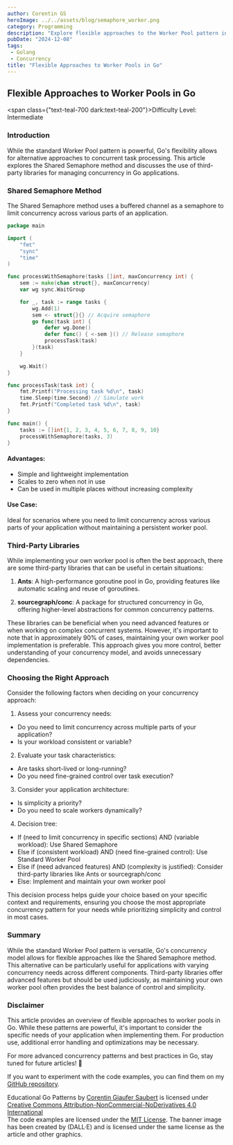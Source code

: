 ```yaml
---
author: Corentin GS
heroImage: ../../assets/blog/semaphore_worker.png
category: Programming
description: "Explore flexible approaches to the Worker Pool pattern in Go, including the Shared Semaphore method and third-party libraries. Learn when to use each approach for optimal concurrency management in your Go projects."
pubDate: "2024-12-08"
tags:
 - Golang
 - Concurrency
title: "Flexible Approaches to Worker Pools in Go"
---
```


## Flexible Approaches to Worker Pools in Go

<span class={"text-teal-700 dark:text-teal-200"}>Difficulty Level: Intermediate</span>

### Introduction

While the standard Worker Pool pattern is powerful, Go's flexibility allows for alternative approaches to concurrent task processing. This article explores the Shared Semaphore method and discusses the use of third-party libraries for managing concurrency in Go applications.

### Shared Semaphore Method

The Shared Semaphore method uses a buffered channel as a semaphore to limit concurrency across various parts of an application.

```go
package main

import (
	"fmt"
	"sync"
	"time"
)

func processWithSemaphore(tasks []int, maxConcurrency int) {
	sem := make(chan struct{}, maxConcurrency)
	var wg sync.WaitGroup

	for _, task := range tasks {
		wg.Add(1)
		sem <- struct{}{} // Acquire semaphore
		go func(task int) {
			defer wg.Done()
			defer func() { <-sem }() // Release semaphore
			processTask(task)
		}(task)
	}

	wg.Wait()
}

func processTask(task int) {
	fmt.Printf("Processing task %d\n", task)
	time.Sleep(time.Second) // Simulate work
	fmt.Printf("Completed task %d\n", task)
}

func main() {
	tasks := []int{1, 2, 3, 4, 5, 6, 7, 8, 9, 10}
	processWithSemaphore(tasks, 3)
}
```

#### Advantages:
- Simple and lightweight implementation
- Scales to zero when not in use
- Can be used in multiple places without increasing complexity

#### Use Case:
Ideal for scenarios where you need to limit concurrency across various parts of your application without maintaining a persistent worker pool.

### Third-Party Libraries

While implementing your own worker pool is often the best approach, there are some third-party libraries that can be useful in certain situations:

1. **Ants**: A high-performance goroutine pool in Go, providing features like automatic scaling and reuse of goroutines.

2. **sourcegraph/conc**: A package for structured concurrency in Go, offering higher-level abstractions for common concurrency patterns.

These libraries can be beneficial when you need advanced features or when working on complex concurrent systems. However, it's important to note that in approximately 90% of cases, maintaining your own worker pool implementation is preferable. This approach gives you more control, better understanding of your concurrency model, and avoids unnecessary dependencies.

### Choosing the Right Approach

Consider the following factors when deciding on your concurrency approach:

1. Assess your concurrency needs:
- Do you need to limit concurrency across multiple parts of your application?
- Is your workload consistent or variable?

2. Evaluate your task characteristics:
- Are tasks short-lived or long-running?
- Do you need fine-grained control over task execution?

3. Consider your application architecture:
- Is simplicity a priority?
- Do you need to scale workers dynamically?

4. Decision tree:
- If (need to limit concurrency in specific sections) AND (variable workload):
Use Shared Semaphore
- Else if (consistent workload) AND (need fine-grained control):
Use Standard Worker Pool
- Else if (need advanced features) AND (complexity is justified):
Consider third-party libraries like Ants or sourcegraph/conc
- Else:
Implement and maintain your own worker pool

This decision process helps guide your choice based on your specific context and requirements, ensuring you choose the most appropriate concurrency pattern for your needs while prioritizing simplicity and control in most cases.

### Summary

While the standard Worker Pool pattern is versatile, Go's concurrency model allows for flexible approaches like the Shared Semaphore method. This alternative can be particularly useful for applications with varying concurrency needs across different components. Third-party libraries offer advanced features but should be used judiciously, as maintaining your own worker pool often provides the best balance of control and simplicity.

### Disclaimer

This article provides an overview of flexible approaches to worker pools in Go. While these patterns are powerful, it's important to consider the specific needs of your application when implementing them. For production use, additional error handling and optimizations may be necessary.

For more advanced concurrency patterns and best practices in Go, stay tuned for future articles! 🚀

If you want to experiment with the code examples, you can find them on my [GitHub repository](https://github.com/CorentinGS/golang-articles).

<div class={"text-sm text-zinc-800 dark:text-zinc-200"}>
	<span property="dct:title">Educational Go Patterns </span> by <a rel="cc:attributionURL dct:creator" property="cc:attributionName" href="https://corentings.dev">Corentin Giaufer Saubert</a>
	is licensed under <a href="https://creativecommons.org/licenses/by-nc-nd/4.0/?ref=chooser-v1" target="_blank" rel="license noopener noreferrer">Creative Commons Attribution-NonCommercial-NoDerivatives 4.0 International</a><br/>
	The code examples are licensed under the <a href="https://opensource.org/licenses/MIT" target="_blank" rel="license noopener noreferrer">MIT License</a>.
	The banner image has been created by (DALL·E) and is licensed under the same license as the article and other graphics.<br/>
</div>